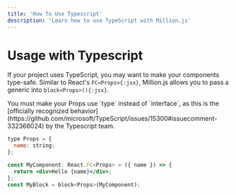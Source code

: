 ```yaml
---
title: 'How To Use Typescript'
description: 'Learn how to use TypeScript with Million.js'
---
```





# Usage with Typescript

If your project uses TypeScript, you may want to make your components type-safe. Similar to React's `FC<Props>{:jsx}`, Million.js allows you to pass a generic into `block<Props>(){:jsx}`.

<Callout type="warning">
        You must make your Props use `type` instead of `interface`, as this is the [officially recognized behavior](https://github.com/microsoft/TypeScript/issues/15300#issuecomment-332366024) by the Typescript team.
</Callout>

```jsx
type Props = {
  name: string;
};

const MyComponent: React.FC<Props> = ({ name }) => {
  return <div>Hello {name}</div>;
};
const MyBlock = block<Props>(MyComponent);
```